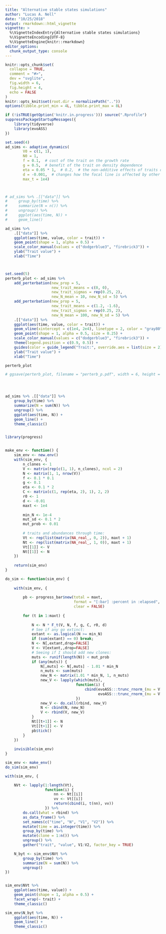 ```yaml
---
title: "Alternative stable states simulations"
author: "Lucas A. Nell"
date: "10/25/2018"
output: rmarkdown::html_vignette
vignette: >
  %\VignetteIndexEntry{Alternative stable states simulations}
  %\VignetteEncoding{UTF-8}
  %\VignetteEngine{knitr::rmarkdown}
editor_options: 
  chunk_output_type: console
---
```


```r
knitr::opts_chunk$set(
  collapse = TRUE,
  comment = "#>",
  dev = "svglite", 
  fig.width = 6,
  fig.height = 4,
  echo = FALSE
)
knitr::opts_knit$set(root.dir = normalizePath(".."))
options(tibble.print_min = 4L, tibble.print_max = 8L)
```
```r
if (!isTRUE(getOption('knitr.in.progress'))) source(".Rprofile")
suppressPackageStartupMessages({
    library(tidyverse)
    library(evoASS)
})
```


```r

set.seed(4)
ad_sims <- adaptive_dynamics(
        V0 = c(1, 1),
        N0 = 1,
        f = 0.1,  # cost of the trait on the growth rate
        g = 0.5,  # benefit of the trait on density dependence
        eta = 0.05 * 1,  # 0.2,  # the non-additive effects of traits on `r`
        d = -0.001,  # changes how the focal line is affected by other lines' trait values
        max_t = 1e4)



# ad_sims %>% .[["data"]] %>% 
#     group_by(time) %>% 
#     summarize(N = n()) %>% 
#     ungroup() %>% 
#     ggplot(aes(time, N)) +
#     geom_line()

ad_sims %>%
    .[["data"]] %>% 
    ggplot(aes(time, value, color = trait)) +
    geom_point(shape = 1, alpha = 0.5) +
    scale_color_manual(values = c("dodgerblue3", "firebrick3")) +
    ylab("Trait value") +
    xlab("Time")



set.seed(5)
perterb_plot <- ad_sims %>%
    add_perterbation(new_prop = 5,
                     new_trait_means = c(0, 0),
                     new_trait_sigmas = rep(0.25, 2),
                     new_N_mean = 10, new_N_sd = 5) %>%
    add_perterbation(new_prop = 5,
                     new_trait_means = c(1.2, -1.6),
                     new_trait_sigmas = rep(0.25, 2),
                     new_N_mean = 100, new_N_sd = 5) %>%
    .[["data"]] %>%
    ggplot(aes(time, value, color = trait)) +
    geom_vline(xintercept = c(1e4, 2e4), linetype = 2, color = "gray80") +
    geom_point(shape = 1, alpha = 0.5, size = 0.25) +
    scale_color_manual(values = c("dodgerblue3", "firebrick3")) +
    theme(legend.position = c(0.9, 0.5)) +
    guides(color = guide_legend("Trait:", override.aes = list(size = 2))) +
    ylab("Trait value") +
    xlab("Time")

perterb_plot

# ggsave(perterb_plot, filename = "perterb_p.pdf", width = 6, height = 4)




ad_sims %>% .[["data"]] %>% 
    group_by(time) %>% 
    summarize(N = sum(N)) %>% 
    ungroup() %>% 
    ggplot(aes(time, N)) +
    geom_line() +
    theme_classic()



```










<!---
=========================================================================================
=========================================================================================

        R version (doesn't work well, but could
            be useful for troubleshooting)

=========================================================================================
=========================================================================================
-->



```r

library(progress)


make_env <- function() {
    sim_env <- new.env()
    with(sim_env, {
        n_clones <- 1
        V <- matrix(rep(c(1, 1), n_clones), ncol = 2)
        N <- matrix(1, 1, nrow(V))
        f <- 0.1 * 0.1
        g <- 0.1
        eta <- 0.1 * 2
        C <- matrix(c(1, rep(eta, 2), 1), 2, 2)
        r0 <- 1
        d <- -0.01
        maxt <- 1e4
        
        min_N <- 1e-4
        mut_sd <- 0.1 * 2
        mut_prob <- 0.01
        
        # traits and abundances through time:
        Vt <- rep(list(matrix(NA_real_, 0, 2)), maxt + 1)
        Nt <- rep(list(matrix(NA_real_, 1, 0)), maxt + 1)
        Vt[[1]] <- V
        Nt[[1]] <- N
    })
    
    return(sim_env)
}

do_sim <- function(sim_env) {
    
    with(sim_env, {
        
        pb <- progress_bar$new(total = maxt,
                               format = "[:bar] :percent in :elapsed",
                               clear = FALSE)
        
        for (t in 1:maxt) {
            
            N <- N * F_t(V, N, f, g, C, r0, d)
            # See if any go extinct:
            extant <- as.logical(N >= min_N)
            if (sum(extant) == 0) break;
            N <- N[,extant,drop=FALSE]
            V <- V[extant,,drop=FALSE]
            # Seeing if I should add new clones:
            muts <- runif(length(N)) < mut_prob
            if (any(muts)) {
                N[,muts] <- N[,muts] - 1.01 * min_N
                n_muts <- sum(muts)
                new_N <- matrix(1.01 * min_N, 1, n_muts)
                new_V <- lapply(which(muts),
                                function(i) {
                                    cbind(evoASS:::trunc_rnorm_(mu = V[i,1], sigma = mut_sd),
                                          evoASS:::trunc_rnorm_(mu = V[i,2], sigma = mut_sd))
                                })
                new_V <- do.call(rbind, new_V)
                N <- cbind(N, new_N)
                V <- rbind(V, new_V)
            }
            Nt[[t+1]] <- N
            Vt[[t+1]] <- V
            pb$tick()
        }
    })
    
    invisible(sim_env)
}

sim_env <- make_env()
do_sim(sim_env)

with(sim_env, {

    NVt <- lapply(1:length(Vt),
                  function(i) {
                      nn <- Nt[[i]]
                      vv <- Vt[[i]]
                      return(cbind(i, t(nn), vv))
                  }) %>%
        do.call(what = rbind) %>%
        as_data_frame() %>%
        set_names(c("time", "N", "V1", "V2")) %>%
        mutate(time = as.integer(time)) %>%
        group_by(time) %>%
        mutate(clone = 1:n()) %>%
        ungroup() %>%
        gather("trait", "value", V1:V2, factor_key = TRUE)

    N_byt <- sim_env$NVt %>%
        group_by(time) %>%
        summarize(N = sum(N)) %>%
        ungroup()
})


sim_env$NVt %>%
    ggplot(aes(time, value)) +
    geom_point(shape = 1, alpha = 0.5) +
    facet_wrap(~ trait) +
    theme_classic()

sim_env$N_byt %>%
    ggplot(aes(time, N)) +
    geom_line() +
    theme_classic()

```


